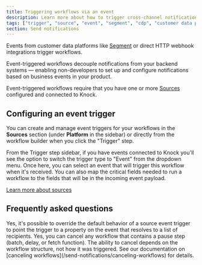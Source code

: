 ```yaml
---
title: Triggering workflows via an event
description: Learn more about how to trigger cross-channel notification workflows in Knock via an event.
tags: ["trigger", "source", "event", "segment", "cdp", "customer data platform"]
section: Send notifications
---
```


Events from customer data platforms like [Segment](/integrations/sources/segment) or direct HTTP webhook integrations trigger workflows.

Event-triggered workflows decouple notifications from your backend systems — enabling non-developers to set up and configure notifications based on business events in your product.

Event-triggered workflows require that you have one or more [Sources](/integrations/sources/overview) configured and connected to Knock.

## Configuring an event trigger

You can create and manage event triggers for your workflows in the **Sources** section (under **Platform** in the sidebar) or directly from the workflow builder when you click the "Trigger" step.

From the Trigger step sidebar, if you have events connected to Knock you'll see the option to switch the trigger type to "Event" from the dropdown menu. Once here, you can select an event that will trigger this workflow when it's received. You can also map the critical fields needed to run a workflow to the fields that will be in the incoming event payload.

[Learn more about sources](/integrations/sources/overview)

## Frequently asked questions

<AccordionGroup>
  <Accordion title="Can I trigger a workflow for multiple recipients from a single event?">
    Yes, it's possible to override the default behavior of a source event
    trigger to point the trigger to a property on the event that resolves to a
    list of recipients.
  </Accordion>
  <Accordion title="Can I cancel a workflow run triggered by an event?">
    Yes, you can cancel any workflow that contains a pause step (batch, delay,
    or fetch function). The ability to cancel depends on the workflow structure,
    not how it was triggered. See our documentation on [canceling
    workflows](/send-notifications/canceling-workflows) for details.
  </Accordion>
</AccordionGroup>
